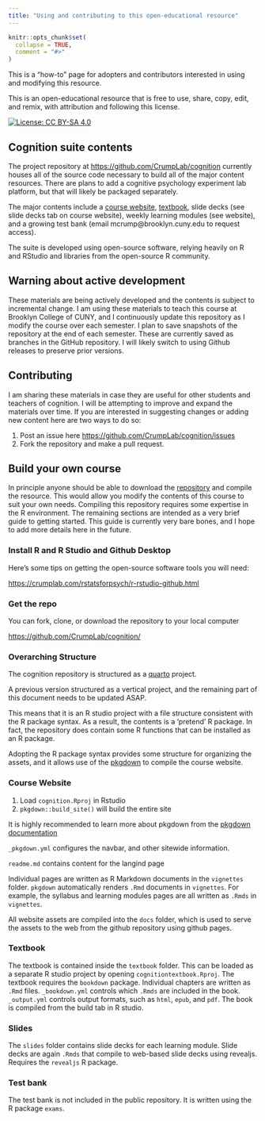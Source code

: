 ```yaml
---
title: "Using and contributing to this open-educational resource"
---
```


```r
knitr::opts_chunk$set(
  collapse = TRUE,
  comment = "#>"
)
```

This is a "how-to" page for adopters and contributors interested in using and modifying this resource.

This is an open-educational resource that is free to use, share, copy, edit, and remix, with attribution and following this license.

[![License: CC BY-SA 4.0](https://img.shields.io/badge/License-CC%20BY--SA%204.0-lightgrey.svg)](https://creativecommons.org/licenses/by-sa/4.0/)

## Cognition suite contents

The project repository at <https://github.com/CrumpLab/cognition> currently houses all of the source code necessary to build all of the major content resources. There are plans to add a cognitive psychology experiment lab platform, but that will likely be packaged separately.

The major contents include a [course website](https://www.crumplab.com/cognition), [textbook](https://www.crumplab.com/cognition/textbook), slide decks (see slide decks tab on course website), weekly learning modules (see website), and a growing test bank (email mcrump\@brooklyn.cuny.edu to request access).

The suite is developed using open-source software, relying heavily on R and RStudio and libraries from the open-source R community.

## Warning about active development

These materials are being actively developed and the contents is subject to incremental change. I am using these materials to teach this course at Brooklyn College of CUNY, and I continuously update this repository as I modify the course over each semester. I plan to save snapshots of the repository at the end of each semester. These are currently saved as branches in the GitHub repository. I will likely switch to using Github releases to preserve prior versions.

## Contributing

I am sharing these materials in case they are useful for other students and teachers of cognition. I will be attempting to improve and expand the materials over time. If you are interested in suggesting changes or adding new content here are two ways to do so:

1.  Post an issue here <https://github.com/CrumpLab/cognition/issues>
2.  Fork the repository and make a pull request.

## Build your own course

In principle anyone should be able to download the [repository](https://github.com/CrumpLab/cognition) and compile the resource. This would allow you modify the contents of this course to suit your own needs. Compiling this repository requires some expertise in the R environment. The remaining sections are intended as a very brief guide to getting started. This guide is currently very bare bones, and I hope to add more details here in the future.

### Install R and R Studio and Github Desktop

Here's some tips on getting the open-source software tools you will need:

<https://crumplab.com/rstatsforpsych/r-rstudio-github.html>

### Get the repo

You can fork, clone, or download the repository to your local computer

<https://github.com/CrumpLab/cognition/>

### Overarching Structure

The cognition repository is structured as a [quarto](https://quarto.org) project. 

A previous version structured as a vertical project, and the remaining part of this document needs to be updated ASAP. 

This means that it is an R studio project with a file structure consistent with the R package syntax. As a result, the contents is a 'pretend' R package. In fact, the repository does contain some R functions that can be installed as an R package.

Adopting the R package syntax provides some structure for organizing the assets, and it allows use of the [pkgdown](https://pkgdown.r-lib.org) to compile the course website.

### Course Website

1.  Load `cognition.Rproj` in Rstudio
2.  `pkgdown::build_site()` will build the entire site

It is highly recommended to learn more about pkgdown from the [pkgdown documentation](https://pkgdown.r-lib.org)

`_pkgdown.yml` configures the navbar, and other sitewide information.

`readme.md` contains content for the langind page

Individual pages are written as R Markdown documents in the `vignettes` folder. `pkgdown` automatically renders `.Rmd` documents in `vignettes`. For example, the syllabus and learning modules pages are all written as `.Rmds` in `vignettes`.

All website assets are compiled into the `docs` folder, which is used to serve the assets to the web from the github repository using github pages.

### Textbook

The textbook is contained inside the `textbook` folder. This can be loaded as a separate R studio project by opening `cognitiontextbook.Rproj`. The textbook requires the `bookdown` package. Individual chapters are written as `.Rmd` files. `_bookdown.yml` controls which `.Rmds` are included in the book. `_output.yml` controls output formats, such as `html`, `epub`, and `pdf`. The book is compiled from the build tab in R studio.

### Slides

The `slides` folder contains slide decks for each learning module. Slide decks are again `.Rmds` that compile to web-based slide decks using revealjs. Requires the `revealjs` R package.

### Test bank

The test bank is not included in the public repository. It is written using the R package `exams`.

